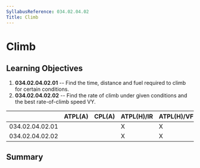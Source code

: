 ```yaml
---
SyllabusReference: 034.02.04.02
Title: Climb
---
```


# Climb

## Learning Objectives

1.  **034.02.04.02.01** -- Find the time, distance and fuel required to climb for
    certain conditions.
2.  **034.02.04.02.02** -- Find the rate of climb under given conditions and the
    best rate-of-climb speed VY.

|                 | ATPL(A) | CPL(A) | ATPL(H)/IR | ATPL(H)/VFR | CPL(H) | IR  | CBIR(A) |
| --------------- | ------- | ------ | ---------- | ----------- | ------ | --- | ------- |
| 034.02.04.02.01 |         |        | X          | X           | X      |     |         |
| 034.02.04.02.02 |         |        | X          | X           | X      |     |         |

## Summary
